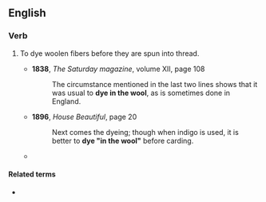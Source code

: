 ==English==

===Verb===
{{en-verb|dyes in the wool|dying in the wool|dyed in the wool}}
# {{lb|en|fabrication}} To dye woolen fibers before they are spun into thread.
#* '''1838''', ''The Saturday magazine'', volume XII, page 108
#*: The circumstance mentioned in the last two lines shows that it was usual to '''dye in the wool''', as is sometimes done in England.
#* '''1896''', ''House Beautiful'', page 20
#*: Next comes the dyeing; though when indigo is used, it is better to '''dye "in the wool"''' before carding.
#* {{quote-text|year=1957|author=Mary E. Black|title=New Key to Weaving: A Textbook of Hand Weaving for the Beginning Weaver|page=505|passage=Therefore, it will be seen that it is easier and a timesaver to "'''dye-in-the-wool'''."}}

====Related terms====
* {{l|en|dyed-in-the-wool}}